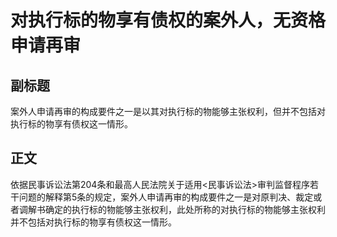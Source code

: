 # 对执行标的物享有债权的案外人，无资格申请再审
## 副标题
案外人申请再审的构成要件之一是以其对执行标的物能够主张权利，但并不包括对执行标的物享有债权这一情形。
## 正文
依据民事诉讼法第204条和最高人民法院关于适用<民事诉讼法>审判监督程序若干问题的解释第5条的规定，案外人申请再审的构成要件之一是对原判决、裁定或者调解书确定的执行标的物能够主张权利，此处所称的对执行标的物能够主张权利并不包括对执行标的物享有债权这一情形。